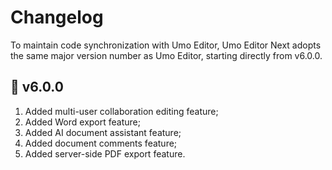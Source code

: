
# Changelog

<Callout type="warning" emoji="❗">
To maintain code synchronization with Umo Editor, Umo Editor Next adopts the same major version number as Umo Editor, starting directly from v6.0.0.
</Callout>

## 🎉  v6.0.0
1. Added multi-user collaboration editing feature;
2. Added Word export feature;
3. Added AI document assistant feature;
4. Added document comments feature;
5. Added server-side PDF export feature.